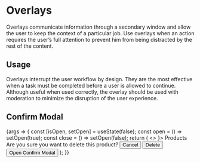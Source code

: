 
<Meta title="Patterns/Overlays" />

# Overlays

Overlays communicate information through a secondary window and allow the user to keep the context of a particular job. Use overlays when an action requires the user’s full attention to prevent him from being distracted by the rest of the content.

## Usage

Overlays interrupt the user workflow by design. They are the most effective when a task must be completed before a user is allowed to continue. Although useful when used correctly, the overlay should be used with moderation to minimize the disruption of the user experience.

## Confirm Modal

<Canvas>
  <Story name="Confirm Modal">
    {args => {
      const [isOpen, setOpen] = useState(false);
      const open = () => setOpen(true);
      const close = () => setOpen(false);
      return (
        <>
          <Modal isOpen={isOpen} onClose={close} illustration={<DeleteIllustration />}>
            <Surtitle>Products</Surtitle>
            <Title>Confirm deletion</Title>
            Are you sure you want to delete this product?
            <ButtonsContainer>
              <Button level="tertiary" onClick={close}>
                Cancel
              </Button>
              <Button level="danger" onClick={close}>
                Delete
              </Button>
            </ButtonsContainer>
          </Modal>
          <Button onClick={open}>Open Confirm Modal</Button>
        </>
      );
    }}
  </Story>
</Canvas>

